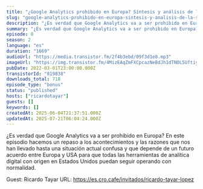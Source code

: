 ```yaml
---
title: "¿Google Analytics prohibido en Europa? Síntesis y análisis de la situación actual"
slug: "google-analytics-prohibido-en-europa-sintesis-y-analisis-de-la-situacion-actual"
description: "¿Es verdad que Google Analytics va a ser prohibido en Europa? En este episodio hacemos un repaso a los acontecimientos y las razones que nos han llevado hasta una situación actual confusa y que depende de un futuro acuerdo entre Europa y USA para que todas las herramientas de analítica digital con origen en Estados Unidos puedan seguir operando con normalidad.\n\nGuest: Ricardo Tayar\nURL: https://es.cro.cafe/invitados/ricardo-tayar-lopez"
summary: "¿Es verdad que Google Analytics va a ser prohibido en Europa? En este episodio hacemos un repaso a los acontecimientos y las razones que nos han llevado hasta una situación actual confusa y que depende de un futuro acuerdo entre Europa y USA para que todas las herramientas de analítica digital con origen en Estados Unidos puedan seguir operando con normalidad."
episode: 0
season: 2
language: "es"
duration: "1669"
audioUrl: "https://media.transistor.fm/2f4b3ebd/09f3d1e8.mp3"
imageUrl: "https://img.transistor.fm/4MizEAqZmFXCpcazNeBdJh1dTNOL5UftiybEPhU8yRE/rs:fill:3000:3000:1/q:60/aHR0cHM6Ly9pbWct/dXBsb2FkLXByb2R1/Y3Rpb24udHJhbnNp/c3Rvci5mbS85OGFh/NzBlMzFjMmM1NzQy/ZGVhMzdlZDE5ZDYy/OWE1Yy5qcGc.webp"
pubDate: 2022-03-01T23:00:00.000Z
transistorId: "819838"
downloads_total: 718
episode_type: "bonus"
status: "published"
hosts: ["ricardotayar"]
guests: []
keywords: []
createdAt: 2025-06-04T21:37:51.000Z
updatedAt: 2025-07-21T06:04:24.000Z
---
```


¿Es verdad que Google Analytics va a ser prohibido en Europa? En este episodio hacemos un repaso a los acontecimientos y las razones que nos han llevado hasta una situación actual confusa y que depende de un futuro acuerdo entre Europa y USA para que todas las herramientas de analítica digital con origen en Estados Unidos puedan seguir operando con normalidad.

Guest: Ricardo Tayar
URL: https://es.cro.cafe/invitados/ricardo-tayar-lopez
